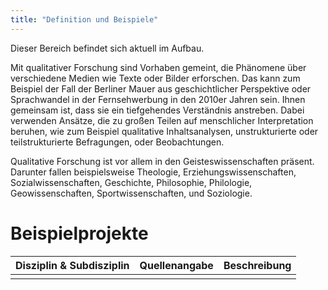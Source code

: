 ```yaml
---
title: "Definition und Beispiele"
---
```


::: callout-caution
Dieser Bereich befindet sich aktuell im Aufbau.
:::

Mit qualitativer Forschung sind Vorhaben gemeint, die Phänomene über verschiedene Medien wie Texte oder Bilder erforschen. Das kann zum Beispiel der Fall der Berliner Mauer aus geschichtlicher Perspektive oder Sprachwandel in der Fernsehwerbung in den 2010er Jahren sein. Ihnen gemeinsam ist, dass sie ein tiefgehendes Verständnis anstreben. Dabei verwenden Ansätze, die zu großen Teilen auf menschlicher Interpretation beruhen, wie zum Beispiel qualitative Inhaltsanalysen, unstrukturierte oder teilstrukturierte Befragungen, oder Beobachtungen.

Qualitative Forschung ist vor allem in den Geisteswissenschaften präsent. Darunter fallen beispielsweise Theologie, Erziehungswissenschaften, Sozialwissenschaften, Geschichte, Philosophie, Philologie, Geowissenschaften, Sportwissenschaften, und Soziologie.

# Beispielprojekte

| Disziplin & Subdisziplin | Quellenangabe | Beschreibung |
|--------------------------|---------------|--------------|
|                          |               |              |
